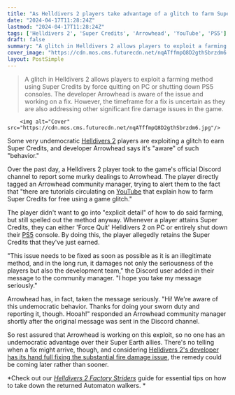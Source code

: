 ```yaml
---
title: "As Helldivers 2 players take advantage of a glitch to farm Super Credits for free, Arrowhead says it's aware of such 'undemocratic behavior'"
date: "2024-04-17T11:28:24Z"
lastmod: "2024-04-17T11:28:24Z"
tags: ['Helldivers 2', 'Super Credits', 'Arrowhead', 'YouTube', 'PS5']
draft: false
summary: "A glitch in Helldivers 2 allows players to exploit a farming method using Super Credits by force quitting on PC or shutting down PS5 consoles. The developer Arrowhead is aware of the issue and working on a fix. However, the timeframe for a fix is uncertain as they are also addressing other significant fire damage issues in the game."
cover_image: "https://cdn.mos.cms.futurecdn.net/nqATffmpQ8D2gthSbrzdm6.jpg" 
layout: PostSimple
---
```

> A glitch in Helldivers 2 allows players to exploit a farming method using Super Credits by force quitting on PC or shutting down PS5 consoles. The developer Arrowhead is aware of the issue and working on a fix. However, the timeframe for a fix is uncertain as they are also addressing other significant fire damage issues in the game.


        <img alt="Cover" src="https://cdn.mos.cms.futurecdn.net/nqATffmpQ8D2gthSbrzdm6.jpg"/>
        
Some very undemocratic [Helldivers 2](https://www.gamesradar.com/helldivers-2-guide/) players are exploiting a glitch to earn Super Credits, and developer Arrowhead says it's "aware" of such "behavior."

Over the past day, a Helldivers 2 player took to the game's official Discord channel to report some murky dealings to Arrowhead. The player directly tagged an Arrowhead community manager, trying to alert them to the fact that "there are tutorials circulating on [YouTube](https://www.gamesradar.com/uk/tag/youtube/) that explain how to farm Super Credits for free using a game glitch."

The player didn't want to go into "explicit detail" of how to do said farming, but still spelled out the method anyway. Whenever a player attains Super Credits, they can either 'Force Quit' Helldivers 2 on PC or entirely shut down their [PS5](https://www.gamesradar.com/ps5-review/) console. By doing this, the player allegedly retains the Super Credits that they've just earned.

"This issue needs to be fixed as soon as possible as it is an illegitimate method, and in the long run, it damages not only the seriousness of the players but also the development team," the Discord user added in their message to the community manager. "I hope you take my message seriously."

Arrowhead has, in fact, taken the message seriously. "Hi! We're aware of this undemocratic behavior. Thanks for doing your sworn duty and reporting it, though. Hooah!" responded an Arrowhead community manager shortly after the original message was sent in the Discord channel.

So rest assured that Arrowhead is working on this exploit, so no one has an undemocratic advantage over their Super Earth allies. There's no telling when a fix might arrive, though, and considering [Helldivers 2's developer has its hand full fixing the substantial fire damage issue](https://www.gamesradar.com/helldivers-2-devs-are-reworking-fire-as-a-whole-after-admitting-the-way-it-works-now-is-ridiculous/), the remedy could be coming later rather than sooner. 

*Check out our *[<em>Helldivers 2 Factory Striders</em>](https://www.gamesradar.com/helldivers-2-factory-striders/)* guide for essential tips on how to take down the returned Automaton walkers. *
        
